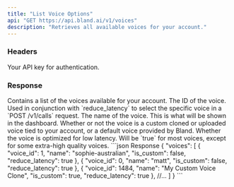 ```yaml
---
title: "List Voice Options"
api: "GET https://api.bland.ai/v1/voices"
description: "Retrieves all available voices for your account."
---
```


### Headers

<ParamField header="authorization" type="string" required>
  Your API key for authentication.
</ParamField>

### Response

<ResponseField type="array" name="voices">
    Contains a list of the voices available for your account.
</ResponseField>

<ResponseField type="integer" name="voice_id">
    The ID of the voice. Used in conjunction with `reduce_latency` to select the specific voice in a `POST /v1/calls` request.
</ResponseField>

<ResponseField type="string" name="name">
    The name of the voice. This is what will be shown in the dashboard.
</ResponseField>

<ResponseField type="boolean" name="is_custom">
    Whether or not the voice is a custom cloned or uploaded voice tied to your account, or a default voice provided by Bland.
</ResponseField>

<ResponseField type="boolean" name="reduce_latency" default="true">
    Whether the voice is optimized for low latency. Will be `true` for most voices, except for some extra-high quality voices.
</ResponseField>

<ResponseExample>
```json Response
{
    "voices": [
        {
            "voice_id": 1,
            "name": "sophie-australian",
            "is_custom": false,
            "reduce_latency": true
        },
        {
            "voice_id": 0,
            "name": "matt",
            "is_custom": false,
            "reduce_latency": true
        },
        {
            "voice_id": 1484,
            "name": "My Custom Voice Clone",
            "is_custom": true,
            "reduce_latency": true
        },
        //...
    ]
}
```
</ResponseExample>